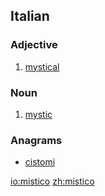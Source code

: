 ==Italian==

===Adjective===
{{it-adj|mistic|o|a|i|he}}

# [[mystical]]

===Noun===
{{it-noun|mistic|m|o|i}}

# [[mystic]]

===Anagrams===
* [[cistomi#Italian|cistomi]]

[[io:mistico]]
[[zh:mistico]]